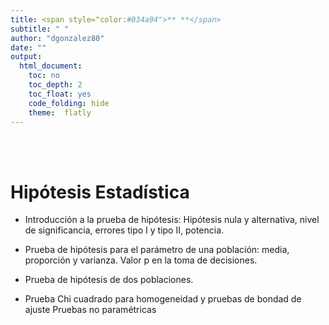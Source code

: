 ```yaml
---
title: <span style="color:#034a94">** **</span>
subtitle: " "
author: "dgonzalez80"
date: ""
output:
  html_document:
    toc: no
    toc_depth: 2
    toc_float: yes
    code_folding: hide
    theme:  flatly
---
```


<br/><br/>

# **Hipótesis Estadística**

* Introducción a la prueba de hipótesis: Hipótesis nula y alternativa, nivel de significancia, errores tipo I y tipo II, potencia.

* Prueba de hipótesis para el parámetro de una población: media, proporción y varianza. Valor p en la toma de decisiones.

* Prueba de hipótesis de dos poblaciones.

* Prueba Chi cuadrado para homogeneidad y pruebas de bondad de ajuste
Pruebas no paramétricas



<br/><br/>